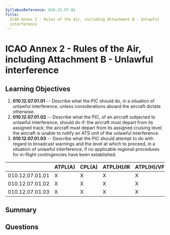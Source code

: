 ```yaml
---
SyllabusReference: 010.12.07.01
Title:
  ICAO Annex 2 - Rules of the Air, including Attachment B - Unlawful
  interference
---
```


# ICAO Annex 2 - Rules of the Air, including Attachment B - Unlawful interference

## Learning Objectives

1. **010.12.07.01.01** -- Describe what the PIC should do, in a situation of
   unlawful interference, unless considerations aboard the aircraft dictate
   otherwise.
2. **010.12.07.01.02** -- Describe what the PIC, of an aircraft subjected to
   unlawful interference, should do if: the aircraft must depart from its
   assigned track; the aircraft must depart from its assigned cruising level;
   the aircraft is unable to notify an ATS unit of the unlawful interference.
3. **010.12.07.01.03** -- Describe what the PIC should attempt to do with regard
   to broadcast warnings and the level at which to proceed, in a situation of
   unlawful interference, if no applicable regional procedures for in-flight
   contingencies have been established.

|                 | ATPL(A) | CPL(A) | ATPL(H)/IR | ATPL(H)/VFR | CPL(H) | IR  | CBIR(A) |
| --------------- | ------- | ------ | ---------- | ----------- | ------ | --- | ------- |
| 010.12.07.01.01 | X       | X      | X          | X           | X      |     |         |
| 010.12.07.01.02 | X       | X      | X          | X           | X      |     |         |
| 010.12.07.01.03 | X       | X      | X          | X           | X      |     |         |

## Summary

## Questions
